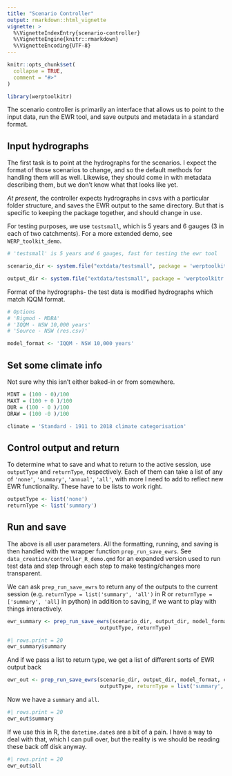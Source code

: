 ```yaml
---
title: "Scenario Controller"
output: rmarkdown::html_vignette
vignette: >
  %\VignetteIndexEntry{scenario-controller}
  %\VignetteEngine{knitr::rmarkdown}
  %\VignetteEncoding{UTF-8}
---
```


```r
knitr::opts_chunk$set(
  collapse = TRUE,
  comment = "#>"
)
```

```r
library(werptoolkitr)
```

The scenario controller is primarily an interface that allows us to point to the input data, run the EWR tool, and save outputs and metadata in a standard format.

## Input hydrographs
The first task is to point at the hydrographs for the scenarios. I expect the format of those scenarios to change, and so the default methods for handling them will as well. Likewise, they should come in with metadata describing them, but we don't know what that looks like yet.

*At present*, the controller expects hydrographs in csvs with a particular folder structure, and saves the EWR output to the same directory. But that is specific to keeping the package together, and should change in use.

For testing purposes, we use `testsmall`, which is 5 years and 6 gauges (3 in each of two catchments). For a more extended demo, see `WERP_toolkit_demo`.

```r
# 'testsmall' is 5 years and 6 gauges, fast for testing the ewr tool

scenario_dir <- system.file("extdata/testsmall", package = 'werptoolkitr')

output_dir <- system.file("extdata/testsmall", package = 'werptoolkitr')
```

Format of the hydrographs- the test data is modified hydrographs which match IQQM format.

```r
# Options
# 'Bigmod - MDBA'
# 'IQQM - NSW 10,000 years'
# 'Source - NSW (res.csv)'

model_format <- 'IQQM - NSW 10,000 years'
```

## Set some climate info

Not sure why this isn't either baked-in or from somewhere.

```r
MINT = (100 - 0)/100
MAXT = (100 + 0 )/100
DUR = (100 - 0 )/100
DRAW = (100 -0 )/100

climate = 'Standard - 1911 to 2018 climate categorisation'
```

## Control output and return
To determine what to save and what to return to the active session, use `outputType` and `returnType`, respectively. Each of them can take a list of any of `'none'`, `'summary'`, `'annual'`, `'all'`, with more I need to add to reflect new EWR functionality.
These have to be lists to work right.

```r
outputType <- list('none')
returnType <- list('summary')
```


## Run and save
The above is all user parameters. All the formatting, running, and saving is then handled with the wrapper function `prep_run_save_ewrs`.
See `data_creation/controller_R_demo.qmd` for an expanded version used to run test data and step through each step to make testing/changes more transparent.

We can ask `prep_run_save_ewrs` to return any of the outputs to the current session (e.g. `returnType = list('summary', 'all')` in R or `returnType = ['summary', 'all]` in python) in addition to saving, if we want to play with things interactively.

```r
ewr_summary <- prep_run_save_ewrs(scenario_dir, output_dir, model_format, climate, 
                              outputType, returnType)
```

```r
#| rows.print = 20
ewr_summary$summary
```

And if we pass a list to return type, we get a list of different sorts of EWR output back

```r
ewr_out <- prep_run_save_ewrs(scenario_dir, output_dir, model_format, climate, 
                              outputType, returnType = list('summary', 'all'))
```

Now we have a `summary` and `all`.
```r
#| rows.print = 20
ewr_out$summary
```
If we use this in R, the `datetime.date`s are a bit of a pain. I have a way to deal with that, which I can pull over, but the reality is we should be reading these back off disk anyway. 

```r
#| rows.print = 20
ewr_out$all
```

